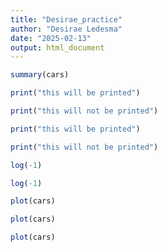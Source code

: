 ---
title: "Desirae_practice"
author: "Desirae Ledesma"
date: "2025-02-13"
output: html_document
---
```{r}
summary(cars)


```

```{r, eval = TRUE}
print("this will be printed")
```

```{r, eval = FALSE}
print("this will not be printed")
```

```{r, include = TRUE}
print("this will be printed")
```

```{r, include = FALSE}
print("this will not be printed")
```

```{r, warning = TRUE}
log(-1)
```

```{r, warning = FALSE}
log(-1)
```

```{r, fig.width=8, fig.height=6}
plot(cars)
```

```{r, fig.cap= "scatter plot of cars data"}
plot(cars)
```

```{r, fig.width=10, fig.height=5, fig.cap="updated car plot"}
plot(cars)
```


